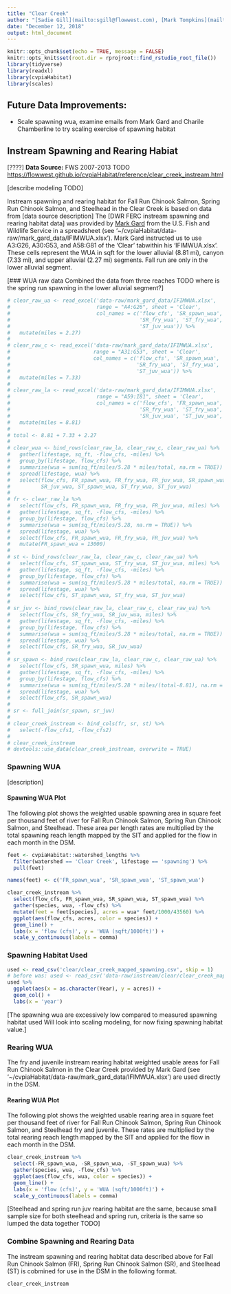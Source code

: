 ```yaml
---
title: "Clear Creek"
author: "[Sadie Gill](mailto:sgill@flowwest.com), [Mark Tompkins](mailto:mtompkins@flowwest.com)"
date: "December 12, 2018"
output: html_document
---
```


```r
knitr::opts_chunk$set(echo = TRUE, message = FALSE)
knitr::opts_knit$set(root.dir = rprojroot::find_rstudio_root_file())
library(tidyverse)
library(readxl)
library(cvpiaHabitat)
library(scales)
```

## Future Data Improvements:
* Scale spawning wua, examine emails from Mark Gard and Charile Chamberline to try scaling exercise of spawning habitat

## Instream Spawning and Rearing Habiat

[????]
**Data Source:** FWS 2007-2013 TODO
<https://flowwest.github.io/cvpiaHabitat/reference/clear_creek_instream.html>

[describe modeling TODO] 


Instream spawning and rearing habitat for Fall Run Chinook Salmon, Spring Run Chinook Salmon, and Steelhead in the Clear Creek is based on data from [data source description]
The [DWR FERC instream spawning and rearing habitat data] was provided by [Mark Gard](mailto:mark_gard@fws.gov) from the U.S. Fish and Wildlife Service in a spreadsheet (see '~/cvpiaHabitat/data-raw/mark_gard_data/IFIMWUA.xlsx'). Mark Gard instructed us to use A3:G26, A30:G53, and A58:G81 of the 'Clear' tabwithin his 'IFIMWUA.xlsx'. These cells represent the WUA in sqft for the lower alluvial (8.81 mi), canyon (7.33 mi), and upper alluvial (2.27 mi) segments. Fall run are only in the lower alluvial segment.

[### WUA raw data
Combined the data from three reaches TODO
where is the spring run spawning in the lower alluvial segment?] 

```r
# clear_raw_ua <- read_excel('data-raw/mark_gard_data/IFIMWUA.xlsx', 
#                            range = "A4:G26", sheet = 'Clear', 
#                            col_names = c('flow_cfs', 'SR_spawn_wua', 'ST_spawn_wua', 
#                                          'SR_fry_wua', 'ST_fry_wua', 'SR_juv_wua', 
#                                          'ST_juv_wua')) %>% 
#   mutate(miles = 2.27)
# 
# clear_raw_c <- read_excel('data-raw/mark_gard_data/IFIMWUA.xlsx', 
#                           range = "A31:G53", sheet = 'Clear',
#                           col_names = c('flow_cfs', 'SR_spawn_wua', 'ST_spawn_wua', 
#                                         'SR_fry_wua', 'ST_fry_wua', 'SR_juv_wua', 
#                                         'ST_juv_wua')) %>% 
#   mutate(miles = 7.33)
# 
# clear_raw_la <- read_excel('data-raw/mark_gard_data/IFIMWUA.xlsx', 
#                            range = "A59:I81", sheet = 'Clear',
#                            col_names = c('flow_cfs', 'FR_spawn_wua', 'ST_spawn_wua', 
#                                          'SR_fry_wua', 'ST_fry_wua','FR_fry_wua', 
#                                          'SR_juv_wua', 'ST_juv_wua', 'FR_juv_wua')) %>% 
#   mutate(miles = 8.81)
# 
# total <- 8.81 + 7.33 + 2.27
# 
# clear_wua <- bind_rows(clear_raw_la, clear_raw_c, clear_raw_ua) %>% 
#   gather(lifestage, sq_ft, -flow_cfs, -miles) %>% 
#   group_by(lifestage, flow_cfs) %>% 
#   summarise(wua = sum(sq_ft/miles/5.28 * miles/total, na.rm = TRUE)) %>% 
#   spread(lifestage, wua) %>% 
#   select(flow_cfs, FR_spawn_wua, FR_fry_wua, FR_juv_wua, SR_spawn_wua, SR_fry_wua, 
#          SR_juv_wua, ST_spawn_wua, ST_fry_wua, ST_juv_wua)
# 
# fr <- clear_raw_la %>% 
#   select(flow_cfs, FR_spawn_wua, FR_fry_wua, FR_juv_wua, miles) %>% 
#   gather(lifestage, sq_ft, -flow_cfs, -miles) %>% 
#   group_by(lifestage, flow_cfs) %>% 
#   summarise(wua = sum(sq_ft/miles/5.28, na.rm = TRUE)) %>% 
#   spread(lifestage, wua) %>% 
#   select(flow_cfs, FR_spawn_wua, FR_fry_wua, FR_juv_wua) %>% 
#   mutate(FR_spawn_wua = 13000)
# 
# st <- bind_rows(clear_raw_la, clear_raw_c, clear_raw_ua) %>% 
#   select(flow_cfs, ST_spawn_wua, ST_fry_wua, ST_juv_wua, miles) %>% 
#   gather(lifestage, sq_ft, -flow_cfs, -miles) %>% 
#   group_by(lifestage, flow_cfs) %>% 
#   summarise(wua = sum(sq_ft/miles/5.28 * miles/total, na.rm = TRUE)) %>% 
#   spread(lifestage, wua) %>% 
#   select(flow_cfs, ST_spawn_wua, ST_fry_wua, ST_juv_wua) 
# 
# sr_juv <- bind_rows(clear_raw_la, clear_raw_c, clear_raw_ua) %>% 
#   select(flow_cfs, SR_fry_wua, SR_juv_wua, miles) %>% 
#   gather(lifestage, sq_ft, -flow_cfs, -miles) %>% 
#   group_by(lifestage, flow_cfs) %>% 
#   summarise(wua = sum(sq_ft/miles/5.28 * miles/total, na.rm = TRUE)) %>% 
#   spread(lifestage, wua) %>% 
#   select(flow_cfs, SR_fry_wua, SR_juv_wua) 
# 
# sr_spawn <- bind_rows(clear_raw_la, clear_raw_c, clear_raw_ua) %>% 
#   select(flow_cfs, SR_spawn_wua, miles) %>% 
#   gather(lifestage, sq_ft, -flow_cfs, -miles) %>%
#   group_by(lifestage, flow_cfs) %>%
#   summarise(wua = sum(sq_ft/miles/5.28 * miles/(total-8.81), na.rm = TRUE)) %>% 
#   spread(lifestage, wua) %>% 
#   select(flow_cfs, SR_spawn_wua) 
# 
# sr <- full_join(sr_spawn, sr_juv)
# 
# clear_creek_instream <- bind_cols(fr, sr, st) %>% 
#   select(-flow_cfs1, -flow_cfs2)
# 
# clear_creek_instream
# devtools::use_data(clear_creek_instream, overwrite = TRUE)
```


### Spawning WUA 
[description]

#### Spawning WUA Plot
The following plot shows the weighted usable spawning area in square feet per thousand feet of river for Fall Run Chinook Salmon, Spring Run Chinook Salmon, and Steelhead. These area per length rates are multiplied by the total spawning reach length mapped by the SIT and applied for the flow in each month in the DSM.

```r
feet <- cvpiaHabitat::watershed_lengths %>% 
  filter(watershed == 'Clear Creek', lifestage == 'spawning') %>% 
  pull(feet)

names(feet) <- c('FR_spawn_wua', 'SR_spawn_wua', 'ST_spawn_wua')

clear_creek_instream %>%
  select(flow_cfs, FR_spawn_wua, SR_spawn_wua, ST_spawn_wua) %>%
  gather(species, wua, -flow_cfs) %>% 
  mutate(feet = feet[species], acres = wua* feet/1000/43560) %>% 
  ggplot(aes(flow_cfs, acres, color = species)) +
  geom_line() +
  labs(x = 'flow (cfs)', y = 'WUA (sqft/1000ft)') +
  scale_y_continuous(labels = comma)
```


### Spawning Habitat Used
```r
used <- read_csv('clear/clear_creek_mapped_spawning.csv', skip = 1)
# before was: used <- read_csv('data-raw/instream/clear/clear_creek_mapped_spawning.csv', skip = 1)
used %>%
  ggplot(aes(x = as.character(Year), y = acres)) +
  geom_col() +
  labs(x = 'year')
```

[The spawning wua are excessively low compared to measured spawning habitat used
Will look into scaling modeling, for now fixing spawning habitat value.]

### Rearing WUA
The fry and juvenile instream rearing habitat weighted usable areas for Fall Run Chinook Salmon in the Clear Creek provided by Mark Gard (see '~/cvpiaHabitat/data-raw/mark_gard_data/IFIMWUA.xlsx') are used directly in the DSM. 

#### Rearing WUA Plot

The following plot shows the weighted usable rearing area in square feet per thousand feet of river for Fall Run Chinook Salmon, Spring Run Chinook Salmon, and Steelhead fry and juvenile. These rates are multiplied by the total rearing reach length mapped by the SIT and applied for the flow in each month in the DSM.

```r
clear_creek_instream %>% 
  select(-FR_spawn_wua, -SR_spawn_wua, -ST_spawn_wua) %>%
  gather(species, wua, -flow_cfs) %>%
  ggplot(aes(flow_cfs, wua, color = species)) +
  geom_line() +
  labs(x = 'flow (cfs)', y = 'WUA (sqft/1000ft)') +
  scale_y_continuous(labels = comma)
```

[Steelhead and spring run juv rearing habitat are the same, because small sample size for both steelhead and spring run, criteria is the same so lumped the data together TODO]

### Combine Spawning and Rearing Data
The instream spawning and rearing habitat data described above for Fall Run Chinook Salmon (FR), Spring Run Chinook Salmon (SR), and Steelhead (ST) is cobmined for use in the DSM in the following format.
```r
clear_creek_instream
```

